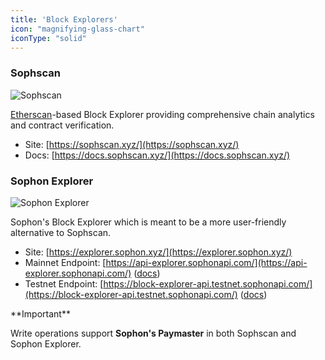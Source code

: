 ```yaml
---
title: 'Block Explorers'
icon: "magnifying-glass-chart"
iconType: "solid"
---
```


### Sophscan

![Sophscan](/images/partners/sophscan.webp)

[Etherscan](https://etherscan.io/)-based Block Explorer providing comprehensive chain analytics and contract verification.

- Site: [https://sophscan.xyz/](https://sophscan.xyz/)
- Docs: [https://docs.sophscan.xyz/](https://docs.sophscan.xyz/)

### Sophon Explorer

![Sophon Explorer](/images/partners/sophon-explorer.webp)

Sophon's Block Explorer which is meant to be a more user-friendly alternative to Sophscan.

- Site: [https://explorer.sophon.xyz/](https://explorer.sophon.xyz/)
- Mainnet Endpoint: [https://api-explorer.sophonapi.com/](https://api-explorer.sophonapi.com/) ([docs](https://api-explorer.sophon.xyz/docs))
- Testnet Endpoint: [https://block-explorer-api.testnet.sophonapi.com/](https://block-explorer-api.testnet.sophonapi.com/) ([docs](https://block-explorer-api.testnet.sophon.xyz/docs))

<Warning>
**Important**

Write operations support **Sophon's Paymaster** in both Sophscan and Sophon Explorer.
</Warning>
